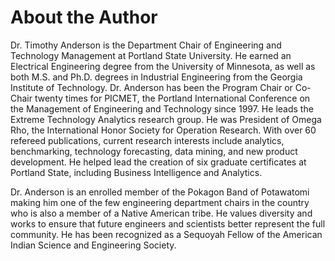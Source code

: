 # About the Author {-}

Dr. Timothy Anderson is the Department Chair of Engineering and Technology Management at Portland State University. He earned an Electrical Engineering degree from the University of Minnesota, as well as both  M.S. and Ph.D. degrees in Industrial Engineering from the Georgia Institute of Technology. Dr. Anderson has been the Program Chair or Co-Chair twenty times for PICMET, the Portland International Conference on the Management of Engineering and Technology since 1997. He leads the Extreme Technology Analytics research group.  He was President of Omega Rho, the International Honor Society for Operation Research.  With over 60 refereed publications, current research interests include analytics, benchmarking, technology forecasting, data mining, and new product development. He helped lead the creation of six graduate certificates at Portland State, including Business Intelligence and Analytics. 

Dr. Anderson is an enrolled member of the Pokagon Band of Potawatomi making him one of the few engineering department chairs in the country who is also a member of a Native American tribe. He values diversity and works to ensure that future engineers and scientists better represent the full community.  He has been recognized as a Sequoyah Fellow of the American Indian Science and Engineering Society. 
